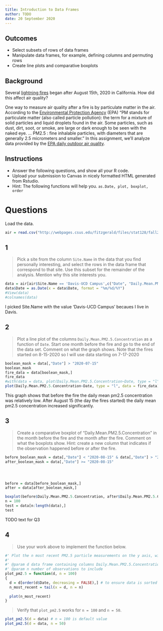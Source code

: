 ```yaml
---
title: Introduction to Data Frames
author: TODO
date: 20 September 2020
---
```


## Outcomes

- Select subsets of rows of data frames
- Manipulate data frames, for example, defining columns and permuting rows
- Create line plots and comparative boxplots

## Background

Several [lightning fires](https://www.fire.ca.gov/incidents/2020/8/16/czu-lightning-complex-including-warnella-fire/) began after August 15th, 2020 in California. How did this affect air quality?

One way to measure air quality after a fire is by particulate matter in the air.
According to the [Environmental Protection Agency](https://www.epa.gov/pm-pollution/particulate-matter-pm-basics) (EPA) "PM stands for particulate matter (also called particle pollution): the term for a mixture of solid particles and liquid droplets found in the air.
Some particles, such as dust, dirt, soot, or smoke, are large or dark enough to be seen with the naked eye.
...
PM2.5 : fine inhalable particles, with diameters that are generally 2.5 micrometers and smaller."
In this assignment, we'll analyze data provided by the [EPA daily outdoor air quality](https://www.epa.gov/outdoor-air-quality-data/download-daily-data).

## Instructions

- Answer the following questions, and show all your R code.
- Upload your submission to Canvas in nicely formatted HTML generated from Rstudio.
- Hint: The following functions will help you. `as.Date, plot, boxplot, order`

# Questions

Load the data.

```r
air = read.csv("http://webpages.csus.edu/fitzgerald/files/stat128/fall20/ad_viz_plotval_data.csv")
```

## 1

> Pick a site from the column `Site.Name` in the data that you find personally interesting, and select the rows in the data frame that correspond to that site.
> Use this subset for the remainder of the analysis.
> Mention why this site interests you.

```r
data = air[air$Site.Name == 'Davis-UCD Campus',c("Date", "Daily.Mean.PM2.5.Concentration")]
data$Date = as.Date(x = data$Date, format = "%m/%d/%Y")
#View(data)
#colnames(data)
```

I picked Site.Name with the value 'Davis-UCD Campus' becaues I live in Davis.

## 2

> Plot a line plot of the columns `Daily.Mean.PM2.5.Concentration` as a function of `Date`.
> Start one month before the fire and go to the end of the data set.
> Comment on what the graph shows.
> Note that the fires started on 8-15-2020 so I will use data starting on 7-17-2020

```r
boolean_mask = data[,"Date"] > "2020-07-15"
boolean_mask
fire_data = data[boolean_mask,]
fire_data
#with(data = data, plot(Daily.Mean.PM2.5.Concentration~Date, type = "l"))
plot(Daily.Mean.PM2.5.Concentration~Date, type = "l", data = fire_data)
```

This graph shows that before the fire the daily mean pm2.5 concentration was relatively low. After August 15 (the day the fires started) the daily mean pm2.5 concentration increased significantly. 


## 3

> Create a comparative boxplot of "Daily.Mean.PM2.5.Concentration" in the month before the fire and the month after the fire.
> Comment on what the boxplots show.
> Hint: create a new column that indicates if the observation happened before or after the fire.

```r
before_boolean_mask = data[,"Date"] < "2020-08-15" & data[,"Date"] > "2020-07-15"
after_boolean_mask = data[,"Date"] >= "2020-08-15"




before = data[before_boolean_mask,]
after = data[after_boolean_mask,]

boxplot(before$Daily.Mean.PM2.5.Concentration, after$Daily.Mean.PM2.5.Concentration)
n = 100
test = data[n:length(data),]
test
```

TODO text for Q3


## 4

> Use your work above to implement the function below. 

```r
#' Plot the n most recent PM2.5 particle measurements on the y axis, with date as the x axis.
#'
#' @param d data frame containing columns Daily.Mean.PM2.5.Concentration and Date for a single site
#' @param n number of observations to include
plot_pm2.5 = function(d, n = 100)
{
  d = d[order(d$Date, decreasing = FALSE),] # to ensure data is sorted
  n_most_recent = tail(x = d, n = n)
  
  plot(n_most_recent)
}
```

> Verify that `plot_pm2.5` works for `n = 100` and `n = 50`.

```r
plot_pm2.5(d = data) # n = 100 is default value 
plot_pm2.5(d = data, n = 50)
```